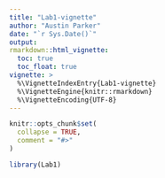 ```yaml
---
title: "Lab1-vignette"
author: "Austin Parker"
date: "`r Sys.Date()`"
output:
rmarkdown::html_vignette:
  toc: true
  toc_float: true
vignette: >
  %\VignetteIndexEntry{Lab1-vignette}
  %\VignetteEngine{knitr::rmarkdown}
  %\VignetteEncoding{UTF-8}
---
```


```r
knitr::opts_chunk$set(
  collapse = TRUE,
  comment = "#>"
)
```

```r
library(Lab1)
```

